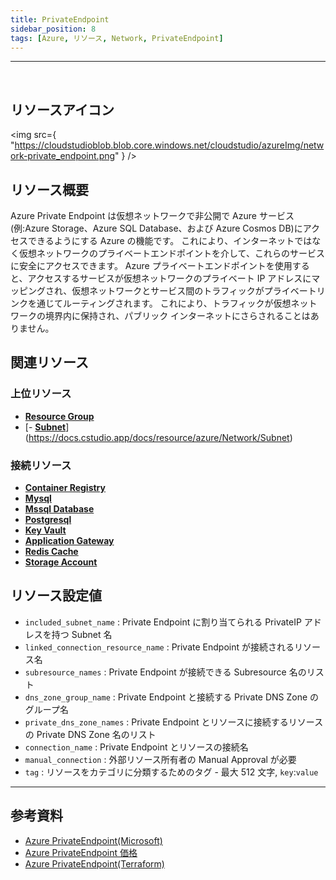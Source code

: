 ```yaml
---
title: PrivateEndpoint
sidebar_position: 8
tags: [Azure, リソース, Network, PrivateEndpoint]
---
```


<hr />
<br />

## リソースアイコン

<img
    src={
        "https://cloudstudioblob.blob.core.windows.net/cloudstudio/azureImg/network-private_endpoint.png"
    }
/>

## リソース概要

Azure Private Endpoint は仮想ネットワークで非公開で Azure サービス(例:Azure Storage、Azure SQL Database、および Azure Cosmos DB)にアクセスできるようにする Azure の機能です。
これにより、インターネットではなく仮想ネットワークのプライベートエンドポイントを介して、これらのサービスに安全にアクセスできます。
Azure プライベートエンドポイントを使用すると、アクセスするサービスが仮想ネットワークのプライベート IP アドレスにマッピングされ、仮想ネットワークとサービス間のトラフィックがプライベートリンクを通じてルーティングされます。
これにより、トラフィックが仮想ネットワークの境界内に保持され、パブリック インターネットにさらされることはありません。

## 関連リソース

### 上位リソース

-   [**Resource Group**](https://docs.cstudio.app/ja/docs/resource/azure/Base/ResourceGroup)
-   [- [**Subnet**](https://docs.cstudio.app/ja/docs/resource/azure/Network/Subnet)](https://docs.cstudio.app/docs/resource/azure/Network/Subnet)

### 接続リソース

-   [**Container Registry**](https://docs.cstudio.app/ja/docs/resource/azure/Container/ContainerRegistry)
-   [**Mysql**](https://docs.cstudio.app/ja/docs/resource/azure/Database/Mysql)
-   [**Mssql Database**](https://docs.cstudio.app/ja/docs/resource/azure/Database/MssqlDatabase)
-   [**Postgresql**](https://docs.cstudio.app/ja/docs/resource/azure/Database/Postgresql)
-   [**Key Vault**](https://docs.cstudio.app/ja/docs/resource/azure/KeyVault)
-   [**Application Gateway**](https://docs.cstudio.app/ja/docs/resource/azure/Network/ApplicationGateway)
-   [**Redis Cache**](https://docs.cstudio.app/ja/docs/resource/azure/RedisCache/)
-   [**Storage Account**](https://docs.cstudio.app/ja/docs/resource/azure/Storage/StorageAccount)

## リソース設定値

-   `included_subnet_name` : Private Endpoint に割り当てられる PrivateIP アドレスを持つ Subnet 名
-   `linked_connection_resource_name` : Private Endpoint が接続されるリソース名
-   `subresource_names` : Private Endpoint が接続できる Subresource 名のリスト
-   `dns_zone_group_name` : Private Endpoint と接続する Private DNS Zone のグループ名
-   `private_dns_zone_names` : Private Endpoint とリソースに接続するリソースの Private DNS Zone 名のリスト
-   `connection_name` : Private Endpoint とリソースの接続名
-   `manual_connection` : 外部リソース所有者の Manual Approval が必要
-   `tag` : リソースをカテゴリに分類するためのタグ - 最大 512 文字, `key`:`value`

---

## 参考資料

-   [Azure PrivateEndpoint(Microsoft)](https://learn.microsoft.com/ko-kr/azure/private-link/private-endpoint-overview)
-   [Azure PrivateEndpoint 価格](https://azure.microsoft.com/en-us/pricing/details/private-link/)
-   [Azure PrivateEndpoint(Terraform)](https://registry.terraform.io/providers/hashicorp/azurerm/latest/docs/resources/private_endpoint)
